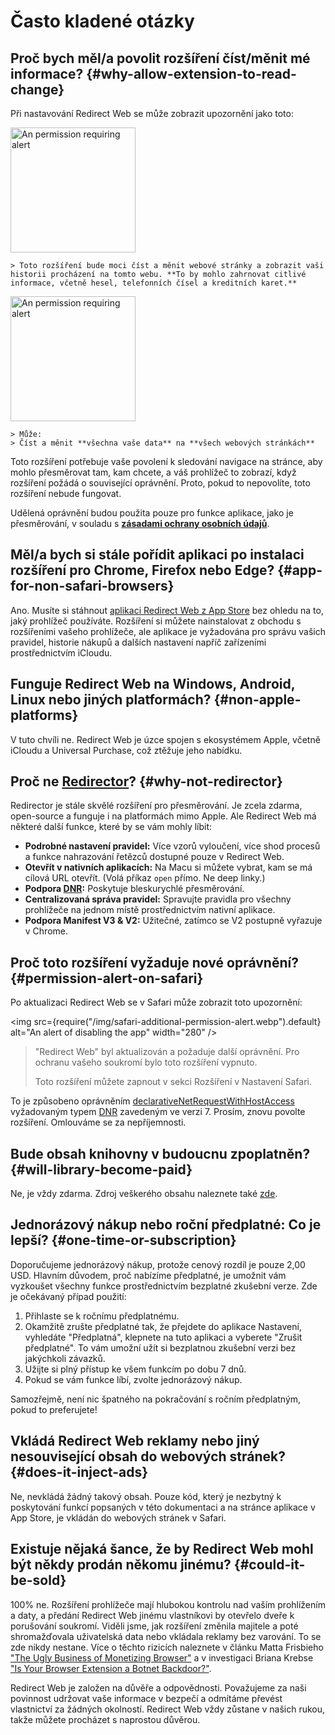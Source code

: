 
# Často kladené otázky

## Proč bych měl/a povolit rozšíření číst/měnit mé informace? {#why-allow-extension-to-read-change}

Při nastavování Redirect Web se může zobrazit upozornění jako toto:

<IfBrowserStore stores='appStore'>
    <Image src={PermissionAlertSafari} alt="An permission requiring alert" width="200" margin="0 0 16px 0" hasShadow={true} />

    > Toto rozšíření bude moci číst a měnit webové stránky a zobrazit vaši historii procházení na tomto webu. **To by mohlo zahrnovat citlivé informace, včetně hesel, telefonních čísel a kreditních karet.**
</IfBrowserStore>

<IfBrowserStore stores='appStore' includes={false}>
    <Image src={PermissionAlertChrome} alt="An permission requiring alert" height="200" hasRoundedCorners={true} hasShadow={true} margin="0 0 16px 0" />

    > Může:  
    > Číst a měnit **všechna vaše data** na **všech webových stránkách**
</IfBrowserStore>

Toto rozšíření potřebuje vaše povolení k sledování navigace na stránce, aby mohlo přesměrovat tam, kam chcete, a váš prohlížeč to zobrazí, když rozšíření požádá o související oprávnění. Proto, pokud to nepovolíte, toto rozšíření nebude fungovat.

Udělená oprávnění budou použita pouze pro funkce aplikace, jako je přesměrování, v souladu s **[zásadami ochrany osobních údajů](./privacy-policy)**.

## Měl/a bych si stále pořídit aplikaci po instalaci rozšíření pro Chrome, Firefox nebo Edge? {#app-for-non-safari-browsers}

Ano. Musíte si stáhnout [aplikaci Redirect Web z App Store](https://apps.apple.com/app/id1571283503) bez ohledu na to, jaký prohlížeč používáte. Rozšíření si můžete nainstalovat z obchodu s rozšířeními vašeho prohlížeče, ale aplikace je vyžadována pro správu vašich pravidel, historie nákupů a dalších nastavení napříč zařízeními prostřednictvím iCloudu.

## Funguje Redirect Web na Windows, Android, Linux nebo jiných platformách? {#non-apple-platforms}

V tuto chvíli ne. Redirect Web je úzce spojen s ekosystémem Apple, včetně iCloudu a Universal Purchase, což ztěžuje jeho nabídku.

## Proč ne [Redirector](https://github.com/einaregilsson/Redirector)? {#why-not-redirector}

Redirector je stále skvělé rozšíření pro přesměrování. Je zcela zdarma, open-source a funguje i na platformách mimo Apple. Ale Redirect Web má některé další funkce, které by se vám mohly líbit:

*   **Podrobné nastavení pravidel:** Více vzorů vyloučení, více shod procesů a funkce nahrazování řetězců dostupné pouze v Redirect Web.
*   **Otevřít v nativních aplikacích:** Na Macu si můžete vybrat, kam se má cílová URL otevřít. (Volá příkaz `open` přímo. Ne deep linky.)
*   **Podpora [DNR](https://blog.mozilla.org/addons/2023/05/17/declarativenetrequest-available-in-firefox/):** Poskytuje bleskurychlé přesměrování.
*   **Centralizovaná správa pravidel:** Spravujte pravidla pro všechny prohlížeče na jednom místě prostřednictvím nativní aplikace.
*   **Podpora Manifest V3 & V2:** Užitečné, zatímco se V2 postupně vyřazuje v Chrome.

## Proč toto rozšíření vyžaduje nové oprávnění? {#permission-alert-on-safari}

Po aktualizaci Redirect Web se v Safari může zobrazit toto upozornění:

<img src={require("/img/safari-additional-permission-alert.webp").default} alt="An alert of disabling the app" width="280" />

> "Redirect Web" byl aktualizován a požaduje další oprávnění. Pro ochranu vašeho soukromí bylo toto rozšíření vypnuto.
>
> Toto rozšíření můžete zapnout v sekci Rozšíření v Nastavení Safari.

To je způsobeno oprávněním [declarativeNetRequestWithHostAccess](https://developer.apple.com/documentation/safariservices/safari_web_extensions/blocking_content_with_your_safari_web_extension) vyžadovaným typem [DNR](./rule-settings#type) zavedeným ve verzi 7. Prosím, znovu povolte rozšíření. Omlouváme se za nepříjemnosti.

## Bude obsah knihovny v budoucnu zpoplatněn? {#will-library-become-paid}

Ne, je vždy zdarma. Zdroj veškerého obsahu naleznete také [zde](https://github.com/mshibanami/redirect-web/tree/main/library).

## Jednorázový nákup nebo roční předplatné: Co je lepší? {#one-time-or-subscription}

Doporučujeme jednorázový nákup, protože cenový rozdíl je pouze 2,00 USD.
Hlavním důvodem, proč nabízíme předplatné, je umožnit vám vyzkoušet všechny funkce prostřednictvím bezplatné zkušební verze. Zde je očekávaný případ použití:

1.  Přihlaste se k ročnímu předplatnému.
2.  Okamžitě zrušte předplatné tak, že přejdete do aplikace Nastavení, vyhledáte "Předplatná", klepnete na tuto aplikaci a vyberete "Zrušit předplatné". To vám umožní užít si bezplatnou zkušební verzi bez jakýchkoli závazků.
3.  Užijte si plný přístup ke všem funkcím po dobu 7 dnů.
4.  Pokud se vám funkce líbí, zvolte jednorázový nákup.

Samozřejmě, není nic špatného na pokračování s ročním předplatným, pokud to preferujete!

## Vkládá Redirect Web reklamy nebo jiný nesouvisející obsah do webových stránek? {#does-it-inject-ads}

Ne, nevkládá žádný takový obsah. Pouze kód, který je nezbytný k poskytování funkcí popsaných v této dokumentaci a na stránce aplikace v App Store, je vkládán do webových stránek v Safari.

## Existuje nějaká šance, že by Redirect Web mohl být někdy prodán někomu jinému? {#could-it-be-sold}

100% ne. Rozšíření prohlížeče mají hlubokou kontrolu nad vaším prohlížením a daty, a předání Redirect Web jinému vlastníkovi by otevřelo dveře k porušování soukromí. Viděli jsme, jak rozšíření změnila majitele a poté shromažďovala uživatelská data nebo vkládala reklamy bez varování. To se zde nikdy nestane. Více o těchto rizicích naleznete v článku Matta Frisbieho ["The Ugly Business of Monetizing Browser"](https://mattfrisbie.substack.com/p/the-ugly-business-of-monetizing-browser) a v investigaci Briana Krebse ["Is Your Browser Extension a Botnet Backdoor?"](https://krebsonsecurity.com/2021/03/is-your-browser-extension-a-botnet-backdoor/).

Redirect Web je založen na důvěře a odpovědnosti. Považujeme za naši povinnost udržovat vaše informace v bezpečí a odmítáme převést vlastnictví za žádných okolností. Redirect Web vždy zůstane v našich rukou, takže můžete procházet s naprostou důvěrou.
